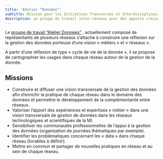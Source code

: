 ```yaml
---
title: 'Atelier “Données”'
subtitle: Mission pour les Initiatives Transverses et Interdisciplinaires du CNRS
description: un groupe de travail inter-réseaux pour des apports croisés des métiers sur la gestion des données de la recherche
---
```


Le [groupe de travail "Atelier Données"](https://miti.cnrs.fr/plateforme-reseaux/inter-reseaux/) , actuellement
composé de représentants de plusieurs réseaux  s’attache à construire
une réflexion sur la gestion des données porteuse d’une vision «
métiers » et « réseaux ».

A partir d’une réflexion de type « cycle de vie de la donnée », il
se propose de cartographier les usages dans chaque réseau autour
de la gestion de la donnée.


<h2>Missions </h2>

- Construire et diffuser une vision transversale de la gestion des données afin d’enrichir la pratique de chaque réseau dans le domaine des données et permettre le développement de la complémentarité entre réseaux.
- Valoriser l’apport des expériences et expertises « métier » dans une vision transversale de gestion de données dans les réseaux technologiques et scientifiques de la MI.
- Sensibiliser les communautés professionnelles de l’appui à la gestion des données (organisation de journées thématiques par exemple).
- Identifier les problématiques concernant les « data » dans chaque réseau (livrables à définir).
- Mettre en commun et partager de nouvelles pratiques en réseau et au sein de chaque réseau.


